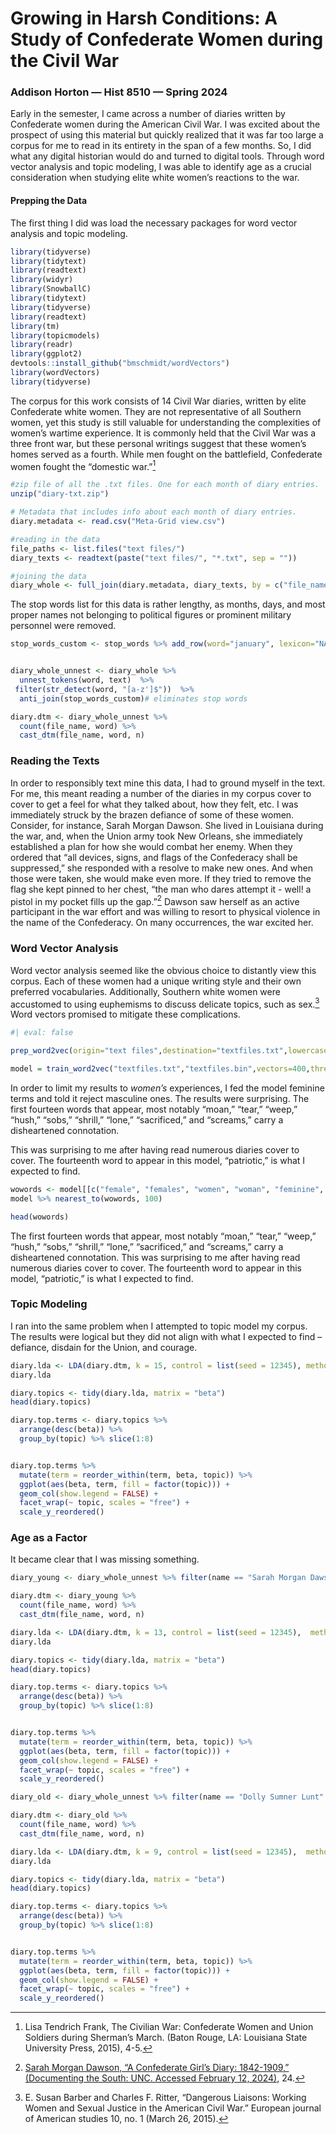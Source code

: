 # Growing in Harsh Conditions: A Study of Confederate Women during the Civil War

### Addison Horton — Hist 8510 — Spring 2024

Early in the semester, I came across a number of diaries written by Confederate women during the American Civil War. I was excited about the prospect of using this material but quickly realized that it was far too large a corpus for me to read in its entirety in the span of a few months. So, I did what any digital historian would do and turned to digital tools. Through word vector analysis and topic modeling, I was able to identify age as a crucial consideration when studying elite white women's reactions to the war.

#### Prepping the Data

The first thing I did was load the necessary packages for word vector analysis and topic modeling.

```r
library(tidyverse)
library(tidytext) 
library(readtext)
library(widyr)
library(SnowballC)
library(tidytext)
library(tidyverse)
library(readtext)
library(tm)
library(topicmodels)
library(readr)
library(ggplot2)
devtools::install_github("bmschmidt/wordVectors")
library(wordVectors)
library(tidyverse)
```

The corpus for this work consists of 14 Civil War diaries, written by elite Confederate white women. They are not representative of all Southern women, yet this study is still valuable for understanding the complexities of women's wartime experience. It is commonly held that the Civil War was a three front war, but these personal writings suggest that these women's homes served as a fourth. While men fought on the battlefield, Confederate women fought the “domestic war.”[^delicate_flowers_vignette-1]

[^delicate_flowers_vignette-1]: Lisa Tendrich Frank, The Civilian War: Confederate Women and Union Soldiers during Sherman’s March. (Baton Rouge, LA: Louisiana State University Press, 2015), 4-5.

```r
#zip file of all the .txt files. One for each month of diary entries. 
unzip("diary-txt.zip")

# Metadata that includes info about each month of diary entries.
diary.metadata <- read.csv("Meta-Grid view.csv")

#reading in the data
file_paths <- list.files("text files/")
diary_texts <- readtext(paste("text files/", "*.txt", sep = ""))

#joining the data
diary_whole <- full_join(diary.metadata, diary_texts, by = c("file_name" = "doc_id")) %>% as_tibble()
```

The stop words list for this data is rather lengthy, as months, days, and most proper names not belonging to political figures or prominent military personnel were removed.

```r
stop_words_custom <- stop_words %>% add_row(word="january", lexicon="NA") %>% add_row(word="february", lexicon="NA") %>% add_row(word="march", lexicon="NA") %>% add_row(word="april", lexicon="NA") %>% add_row(word="may", lexicon="NA") %>% add_row(word="june", lexicon="NA") %>% add_row(word="july", lexicon="NA") %>% add_row(word="august", lexicon="NA") %>% add_row(word="septmeber", lexicon="NA") %>% add_row(word="october", lexicon="NA") %>% add_row(word="november", lexicon="NA") %>% add_row(word="december", lexicon="NA")  %>% add_row(word="day", lexicon="NA") %>% add_row(word="december", lexicon="NA")  %>% add_row(word="morning", lexicon="NA") %>% add_row(word="december", lexicon="NA") %>% add_row(word="evening", lexicon="NA") %>% add_row(word="december", lexicon="NA") %>% add_row(word="miriam", lexicon="NA") %>% add_row(word="december", lexicon="NA") %>% add_row(word="miriam", lexicon="NA") %>% add_row(word="home", lexicon="NA") %>% add_row(word="phil", lexicon="NA") %>% add_row(word="chesnut", lexicon="NA") %>% add_row(word="willie", lexicon="NA") %>% add_row(word="mary", lexicon="NA") %>% add_row(word="yesterday", lexicon="NA") %>% add_row(word="time", lexicon="NA") %>% add_row(word="laura", lexicon="NA") %>% add_row(word="lou", lexicon="NA") %>% add_row(word="kate", lexicon="NA") %>% add_row(word="charlie", lexicon="NA") %>% add_row(word="anna", lexicon="NA") %>% add_row(word="grimball", lexicon="NA") %>% add_row(word="william", lexicon="NA") %>% add_row(word="gibbes", lexicon="NA") %>% add_row(word="bettie", lexicon="NA")


diary_whole_unnest <- diary_whole %>% 
  unnest_tokens(word, text)  %>% 
 filter(str_detect(word, "[a-z']$"))  %>%
  anti_join(stop_words_custom)# eliminates stop words 

diary.dtm <- diary_whole_unnest %>% 
  count(file_name, word) %>% 
  cast_dtm(file_name, word, n)
```

### Reading the Texts

In order to responsibly text mine this data, I had to ground myself in the text. For me, this meant reading a number of the diaries in my corpus cover to cover to get a feel for what they talked about, how they felt, etc. I was immediately struck by the brazen defiance of some of these women. Consider, for instance, Sarah Morgan Dawson. She lived in Louisiana during the war, and, when the Union army took New Orleans, she immediately established a plan for how she would combat her enemy. When they ordered that "all devices, signs, and flags of the Confederacy shall be suppressed," she responded with a resolve to make new ones. And when those were taken, she would make even more. If they tried to remove the flag she kept pinned to her chest, "the man who dares attempt it - well! a pistol in my pocket fills up the gap."[^delicate_flowers_vignette-2] Dawson saw herself as an active participant in the war effort and was willing to resort to physical violence in the name of the Confederacy. On many occurrences, the war excited her.

[^delicate_flowers_vignette-2]: [Sarah Morgan Dawson, “A Confederate Girl’s Diary: 1842-1909,” (Documenting the South: UNC. Accessed February 12, 2024)](https://www.zotero.org/google-docs/?broken=MNVVUt), 24.

### Word Vector Analysis

Word vector analysis seemed like the obvious choice to distantly view this corpus. Each of these women had a unique writing style and their own preferred vocabularies. Additionally, Southern white women were accustomed to using euphemisms to discuss delicate topics, such as sex.[^delicate_flowers_vignette-3] Word vectors promised to mitigate these complications.

[^delicate_flowers_vignette-3]: E. Susan Barber and Charles F. Ritter, “Dangerous Liaisons: Working Women and Sexual Justice in the American Civil War.” European journal of American studies 10, no. 1 (March 26, 2015).

```r
#| eval: false

prep_word2vec(origin="text files",destination="textfiles.txt",lowercase=T,bundle_ngrams=1)

model = train_word2vec("textfiles.txt","textfiles.bin",vectors=400,threads=6,window=12,iter=3,negative_samples=5)
```

In order to limit my results to *women's* experiences, I fed the model feminine terms and told it reject masculine ones. The results were surprising. The first fourteen words that appear, most notably "moan," "tear," "weep," "hush," "sobs," "shrill," "lone," "sacrificed," and "screams," carry a disheartened connotation.

This was surprising to me after having read numerous diaries cover to cover. The fourteenth word to appear in this model, "patriotic," is what I expected to find.

```r
wowords <- model[[c("female", "females", "women", "woman", "feminine", "she", "woman's")]] %>% reject(model[[c("male", "males", "men", "man", "masculine", "he", "men's")]])
model %>% nearest_to(wowords, 100)

head(wowords)
```

The first fourteen words that appear, most notably "moan," "tear," "weep," "hush," "sobs," "shrill," "lone," "sacrificed," and "screams," carry a disheartened connotation. This was surprising to me after having read numerous diaries cover to cover. The fourteenth word to appear in this model, "patriotic," is what I expected to find.

### Topic Modeling

I ran into the same problem when I attempted to topic model my corpus. The results were logical but they did not align with what I expected to find – defiance, disdain for the Union, and courage.

```r
diary.lda <- LDA(diary.dtm, k = 15, control = list(seed = 12345), method = "Gibbs", alpha = .7)
diary.lda

diary.topics <- tidy(diary.lda, matrix = "beta")
head(diary.topics)

diary.top.terms <- diary.topics %>%
  arrange(desc(beta)) %>% 
  group_by(topic) %>% slice(1:8)


diary.top.terms %>%
  mutate(term = reorder_within(term, beta, topic)) %>%
  ggplot(aes(beta, term, fill = factor(topic))) +
  geom_col(show.legend = FALSE) +
  facet_wrap(~ topic, scales = "free") +
  scale_y_reordered()
```

### Age as a Factor

It became clear that I was missing something.

```r
diary_young <- diary_whole_unnest %>% filter(name == "Sarah Morgan Dawson" | name == "Eliza Frances Andrews" | name == "Belle Edmondson" | name == "Emma LeConte" | name == "Sarah Lois Wadley" | name == "Kate S. Carney" | name == "Susan R. Jervey")

diary.dtm <- diary_young %>% 
  count(file_name, word) %>% 
  cast_dtm(file_name, word, n)

diary.lda <- LDA(diary.dtm, k = 13, control = list(seed = 12345),  method = "Gibbs", alpha = .5)
diary.lda

diary.topics <- tidy(diary.lda, matrix = "beta")
head(diary.topics)

diary.top.terms <- diary.topics %>%
  arrange(desc(beta)) %>% 
  group_by(topic) %>% slice(1:8)


diary.top.terms %>%
  mutate(term = reorder_within(term, beta, topic)) %>%
  ggplot(aes(beta, term, fill = factor(topic))) +
  geom_col(show.legend = FALSE) +
  facet_wrap(~ topic, scales = "free") +
  scale_y_reordered()
```

```r
diary_old <- diary_whole_unnest %>% filter(name == "Dolly Sumner Lunt" | name == "Anita Dwyer Withers" | name == "Mary Boykin Chesnut" | name == "Meta Morris Grimball" | name == "Frances Woolfolk Wallace" | name == "Mary Jeffreys Bethell" | name == "Julia Johnson Fisher")

diary.dtm <- diary_old %>% 
  count(file_name, word) %>% 
  cast_dtm(file_name, word, n)

diary.lda <- LDA(diary.dtm, k = 9, control = list(seed = 12345),  method = "Gibbs", alpha = .9)
diary.lda

diary.topics <- tidy(diary.lda, matrix = "beta")
head(diary.topics)

diary.top.terms <- diary.topics %>%
  arrange(desc(beta)) %>% 
  group_by(topic) %>% slice(1:8)


diary.top.terms %>%
  mutate(term = reorder_within(term, beta, topic)) %>%
  ggplot(aes(beta, term, fill = factor(topic))) +
  geom_col(show.legend = FALSE) +
  facet_wrap(~ topic, scales = "free") +
  scale_y_reordered()
```
